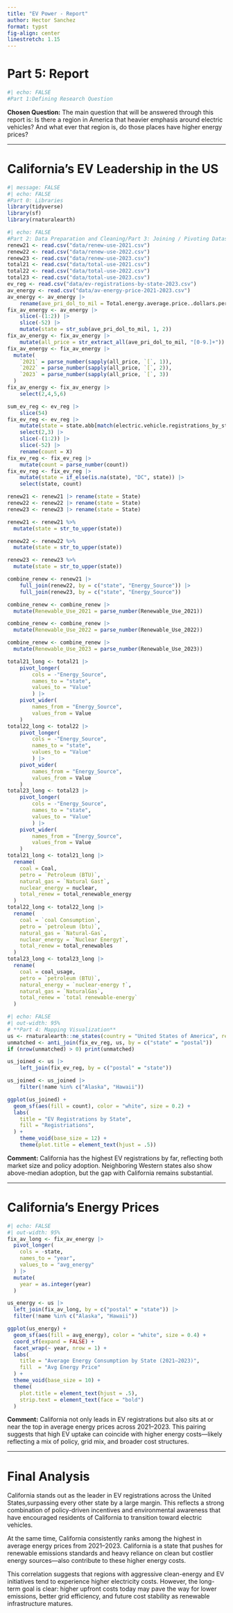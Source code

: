 ```yaml
---
title: "EV Power - Report"
author: Hector Sanchez
format: typst
fig-align: center
linestretch: 1.15
---
```


# Part 5: Report

```r
#| echo: FALSE
#Part 1:Defining Research Question
```

**Chosen Question:** The main question that will be answered through this report is: Is there a region in America that heavier emphasis around electric vehicles? And what ever that region is, do those places have higher energy prices?

---

# California’s EV Leadership in the US
```r
#| message: FALSE
#| echo: FALSE
#Part 0: Libraries
library(tidyverse)
library(sf)
library(rnaturalearth)
```

```r
#| echo: FALSE
#Part 2: Data Preparation and Cleaning/Part 3: Joining / Pivoting Datasets for Analysis
renew21 <- read.csv("data/renew-use-2021.csv")
renew22 <- read.csv("data/renew-use-2022.csv")
renew23 <- read.csv("data/renew-use-2023.csv")
total21 <- read.csv("data/total-use-2021.csv")
total22 <- read.csv("data/total-use-2022.csv")
total23 <- read.csv("data/total-use-2023.csv")
ev_reg <- read.csv("data/ev-registrations-by-state-2023.csv")
av_energy <- read.csv("data/av-energy-price-2021-2023.csv")
av_energy <- av_energy |>
    rename(ave_pri_dol_to_mil = Total.energy.average.price..dollars.per.million.Btu...) 
fix_av_energy <- av_energy |>
    slice(-(1:2)) |>
    slice(-52) |>
    mutate(state = str_sub(ave_pri_dol_to_mil, 1, 2))
fix_av_energy <- fix_av_energy |>
    mutate(all_price = str_extract_all(ave_pri_dol_to_mil, "[0-9.]+"))
fix_av_energy <- fix_av_energy |>
  mutate(
    `2021` = parse_number(sapply(all_price, `[`, 1)),
    `2022` = parse_number(sapply(all_price, `[`, 2)),
    `2023` = parse_number(sapply(all_price, `[`, 3))
  )
fix_av_energy <- fix_av_energy |>
    select(2,4,5,6)

sum_ev_reg <- ev_reg |>
    slice(54)
fix_ev_reg <- ev_reg |>
    mutate(state = state.abb[match(electric.vehicle.registrations_by_state..2023., state.name)]) |>
    select(2,3) |>
    slice(-(1:2)) |>
    slice(-52) |>
    rename(count = X)
fix_ev_reg <- fix_ev_reg |>
    mutate(count = parse_number(count)) 
fix_ev_reg <- fix_ev_reg |>
    mutate(state = if_else(is.na(state), "DC", state)) |>
    select(state, count)

renew21 <- renew21 |> rename(state = State)
renew22 <- renew22 |> rename(state = State)
renew23 <- renew23 |> rename(state = State)

renew21 <- renew21 %>%
  mutate(state = str_to_upper(state))

renew22 <- renew22 %>%
  mutate(state = str_to_upper(state))

renew23 <- renew23 %>%
  mutate(state = str_to_upper(state))

combine_renew <- renew21 |>
    full_join(renew22, by = c("state", "Energy_Source")) |>
    full_join(renew23, by = c("state", "Energy_Source"))

combine_renew <- combine_renew |>
  mutate(Renewable_Use_2021 = parse_number(Renewable_Use_2021))

combine_renew <- combine_renew |>
  mutate(Renewable_Use_2022 = parse_number(Renewable_Use_2022))

combine_renew <- combine_renew |>
  mutate(Renewable_Use_2023 = parse_number(Renewable_Use_2023))

total21_long <- total21 |>
    pivot_longer(
        cols = -"Energy_Source",
        names_to = "state",
        values_to = "Value"
        ) |>
    pivot_wider(
        names_from = "Energy_Source",
        values_from = Value
    )
total22_long <- total22 |>
    pivot_longer(
        cols = -"Energy_Source",
        names_to = "state",
        values_to = "Value"
        ) |>
    pivot_wider(
        names_from = "Energy_Source",
        values_from = Value
    )
total23_long <- total23 |>
    pivot_longer(
        cols = -"Energy_Source",
        names_to = "state",
        values_to = "Value"
        ) |>
    pivot_wider(
        names_from = "Energy_Source",
        values_from = Value
    )
total21_long <- total21_long |>
  rename(
    coal = Coal,
    petro = `Petroleum (BTU)`,
    natural_gas = `Natural Gas†`,
    nuclear_energy = nuclear,
    total_renew = total_renewable_energy
  )
total22_long <- total22_long |>
  rename(
    coal = `coal Consumption`,
    petro = `petroleum (btu)`,
    natural_gas = `Natural-Gas`,
    nuclear_energy = `Nuclear Energy†`,
    total_renew = total_renewables
  )
total23_long <- total23_long |>
  rename(
    coal = coal_usage,
    petro = `petroleum (BTU)`,
    natural_energy = `nuclear-energy †`,
    natural_gas = `NaturalGas`,
    total_renew = `total renewable-energy`
  )

```


```r
#| echo: FALSE
#| out-width: 95%
# **Part 4: Mapping Visualization**
us <- rnaturalearth::ne_states(country = "United States of America", returnclass = "sf")
unmatched <- anti_join(fix_ev_reg, us, by = c("state" = "postal"))
if (nrow(unmatched) > 0) print(unmatched)

us_joined <- us |>
    left_join(fix_ev_reg, by = c("postal" = "state"))

us_joined <- us_joined |>
    filter(!name %in% c("Alaska", "Hawaii"))

ggplot(us_joined) +
  geom_sf(aes(fill = count), color = "white", size = 0.2) +
  labs(
    title = "EV Registrations by State",
    fill = "Registriations",
  ) +
    theme_void(base_size = 12) +
    theme(plot.title = element_text(hjust = .5))
```

**Comment:** California has the highest EV registrations by far, reflecting both market size and policy adoption. Neighboring Western states also show above-median adoption, but the gap with California remains substantial.

---

# California’s Energy Prices

```r
#| echo: FALSE
#| out-width: 95%
fix_av_long <- fix_av_energy |>
  pivot_longer(
    cols = -state,
    names_to = "year",
    values_to = "avg_energy"
  ) |>
  mutate(
    year = as.integer(year)
  )

us_energy <- us |>
  left_join(fix_av_long, by = c("postal" = "state")) |>
  filter(!name %in% c("Alaska", "Hawaii"))

ggplot(us_energy) +
  geom_sf(aes(fill = avg_energy), color = "white", size = 0.4) +
  coord_sf(expand = FALSE) +
  facet_wrap(~ year, nrow = 1) +
  labs(
    title = "Average Energy Consumption by State (2021–2023)",
    fill  = "Avg Energy Price"
  ) +
  theme_void(base_size = 10) +
  theme(
    plot.title = element_text(hjust = .5),
    strip.text = element_text(face = "bold")
  )
```

**Comment:** California not only leads in EV registrations but also sits at or near the top in average energy prices across 2021–2023. This pairing suggests that high EV uptake can coincide with higher energy costs—likely reflecting a mix of policy, grid mix, and broader cost structures.

---

# Final Analysis

California stands out as the leader in EV registrations across the United States,surpassing every other state by a large margin. This reflects a strong combination of policy-driven incentives and environmental awareness that have encouraged residents of California to transition toward electric vehicles.

At the same time, California consistently ranks among the highest in average energy prices from 2021–2023. California is a state that pushes for renewable emissions standards and heavy reliance on clean but costlier energy sources—also contribute to these higher energy costs.

This correlation suggests that regions with aggressive clean-energy and EV initiatives tend to experience higher electricity costs. However, the long-term goal is clear: higher upfront costs today may pave the way for lower emissions, better grid efficiency, and future cost stability as renewable infrastructure matures.